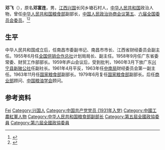 {{Otheruses|other=名为邓飞的其他人物|邓飞}}

'''邓飞'''（{{bd|1913年||2006年|1月15日}}），原名'''邓富连'''，男，[[江西|江西]][[兴国县|兴国]]长冈乡塘石村人，[[中华人民共和国|中华人民共和国]]政治人物，曾任[[中华人民共和国粮食部|中华人民共和国粮食部]]副部长，[[中国人民政治协商会议第五届全国委员会委员名单|中国人民政治协商会议第五]]、[[中国人民政治协商会议第六届全国委员会委员名单|六届全国委员会委员]]。<ref>{{Cite book|title=历届全国政协委员人名辞典|author=|publisher=中国国际广播出版社|year=1996|isbn=9787507813746|location=北京|pages=286}}</ref><ref>{{Cite book|title=中华人民共和国职官志|author=何虎生, 李耀东, 向常福主编|publisher=中国社会出版社|year=2003|isbn=9787800883934|location=北京|pages=}}</ref>
==生平==<!--
家境贫寒。上过两年学。

1927年参加农民协会，担任少先队长、乡苏维埃委员、秘密交通员。1928年加入中国共产主义青年团。1930年2月参加中国工农红军，入[[中国工农红军学校|中国工农红军学校]]三分校（[[吉安县|吉安县]]陂头）学习。1931年2月转入中国共产党。任[[红四军|红四军]]政治部宣传员、分队长。1931年入[[瑞金中央工农红军学校旧址|中国工农红军学校]]上级干部队第四期政治班学习。任红一方面军独立六师16团连政治指导员、1932年7月至10月任第16团总支书记。1933年3月至6月任红一方面军[[红二十一军|红二十一军]]第六十一师第一八一团政治委员。1933年8月至11月调任粤赣军区第三军分区政治委员兼政治部主任。1934年1月至4月任红一军团补充第一师第三团政治委员。1934年5月至9月任[[陂头镇_(连平县)|红三军团]]补充第二师、第三师政治委员。1934年8月至10月任江西[[于都县|于都县]]补充第八团政治委员。1934年10月任红一军团教导团政委。1935年2月任[[红一军团|红一军团]]第二师五团代政治委员。1935年7月任[[红一军团|红一军团]]第二师六团政治委员。1935年9月任[[中国工农红军陕甘支队|中国工农红军陕甘支队]]第一纵队第十三大队政治委员。1935年11月任红一军团第十三团政治委员。1935年12月任红一军团第二师组织科科长。后任红军炮兵营营长。入[[红军大学|红军大学]]第一期第一科学习。1937年1月至4月任[[中国人民抗日军政大学|中国人民抗日军政大学]]第二期政治部党总支书记。1937年4月任抗大政治部组织科科长。

1937年8月任中国人民抗日军政大学第三期政治部组织科科长。1938年4月后任抗大第四期队列科长。1939年7月后任抗大第五期第三分校第一大队政治委员。1940年任中央军委后勤部政治部副主任。1943年1月起任[[陕甘宁晋绥联防军|陕甘宁晋绥联防军]]直属政治部主任、联防军后勤部政治委员。[[中共七大|中共七大]]陕甘宁边区代表团的候补代表。

解放战争时期，1946年1月任[[东北人民解放军|东北民主联军]]第二十四旅第二政治委员。1946年7月任吉林军区后勤部政治委员兼吉南军分区政治委员（至1947年2月）。1947年5月任吉林军区后勤部长。1947年10月任吉林省委财经委员会副主任。1948年3月任东北野战军第六纵队政治部副主任。1948年5月任东北野战军第六纵队政治部主任。1949年任第四野战军驻郑州办事处主任。-->

中华人民共和国成立后，任南昌市委副书记、南昌市市长、江西省财经委员会副主任。1955年6月任[[全国供销合作总社|全国供销合作总社]]计划局局长、副主任。1958年9月任广东省委常委、财贸工作部部长。1959年庐山会议后，受到批判，1960年3月下放广东[[兴宁县|兴宁县]][[新陂镇|新陂公社]]任副社长。1961年4月平反，1963年任[[中南局|中南局]]财经委员会第一副主任。1963年11月任[[中华人民共和国粮食部|国家粮食部]]副部长。1979年6月复任[[中华人民共和国粮食部|国家粮食部]]副部长。后任[[中华人民共和国商业部|商业部]]顾问、[[中国粮油学会|中国粮油学会]]顾问。
== 参考资料 ==
{{reflist}}


{{Authority control}}
{{DEFAULTSORT:Deng邓}}
[[Category:邓姓|Fei]]
[[Category:兴国人|Category:兴国人]]
[[Category:中国共产党党员_(1931年入党)|Category:中国共产党党员 (1931年入党)]]
[[Category:中國工農紅軍人物|Category:中國工農紅軍人物]]
[[Category:中华人民共和国粮食部副部长|Category:中华人民共和国粮食部副部长]]
[[Category:第五屆全國政協委員|Category:第五屆全國政協委員]]
[[Category:第六屆全國政協委員|Category:第六屆全國政協委員]]